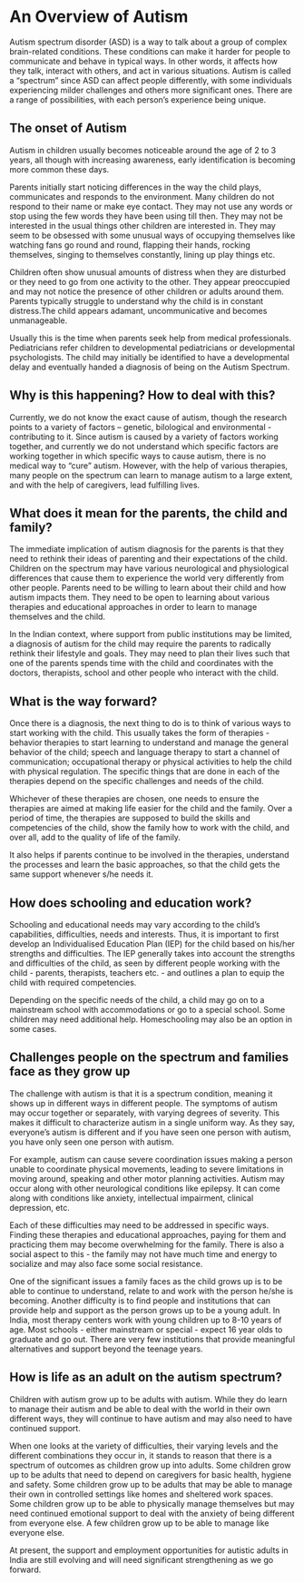 # An Overview of Autism
Autism spectrum disorder (ASD) is a way to talk about a group of complex brain-related conditions. These conditions can make it harder for people to communicate and behave in typical ways. In other words, it affects how they talk, interact with others, and act in various situations. Autism is called a "spectrum" since ASD can affect people differently, with some individuals experiencing milder challenges and others more significant ones. There are a range of possibilities, with each person's experience being unique. 

## The onset of Autism

Autism in children usually becomes noticeable around the age of 2 to 3 years, all though with increasing awareness, early identification is becoming more common these days.  

Parents initially start noticing differences in the way the child plays, communicates and responds to the environment. Many children do not respond to their name or make eye contact. They may not use any words or stop using the few words they have been using till then. They may not be interested in the usual things other children are interested in. They may seem to be obsessed with some unusual ways of occupying themselves like watching fans go round and round, flapping their hands, rocking themselves, singing to themselves constantly, lining up play things etc.  

Children often show unusual amounts of distress when they are disturbed or they need to go from one activity to the other. They appear preoccupied and may not notice the presence of other children or adults around them. Parents typically struggle to understand why the child is in constant distress.The child appears adamant, uncommunicative and becomes unmanageable. 

Usually this is the time when parents seek help from medical professionals. Pediatricians refer children to developmental pediatricians or developmental psychologists. The child may initially be identified to have a developmental delay and eventually handed a diagnosis of being on the Autism Spectrum.  

## Why is this happening? How to deal with this? 

Currently, we do not know the exact cause of autism, though the research points to a variety of factors – genetic, bilological and environmental - contributing to it. Since autism is caused by a variety of factors working together, and currently we do not understand which specific factors are working together in which specific ways to cause autism, there is no medical way to "cure" autism. However, with the help of various therapies, many people on the spectrum can learn to manage autism to a large extent, and with the help of caregivers, lead fulfilling lives. 

## What does it mean for the parents, the child and family? 
The immediate implication of autism diagnosis for the parents is that they need to rethink their ideas of parenting and their expectations of the child. Children on the spectrum may have various neurological and physiological differences that cause them to experience the world very differently from other people. Parents need to be willing to learn about their child and how autism impacts them. They need to be open to learning about various therapies and educational approaches in order to learn to manage themselves and the child. 

In the Indian context, where support from public institutions may be limited, a diagnosis of autism for the child may require the parents to radically rethink their lifestyle and goals. They may need to plan their lives such that one of the parents spends time with the child and coordinates with the doctors, therapists, school and other people who interact with the child. 

## What is the way forward? 

Once there is a diagnosis, the next thing to do is to think of various ways to start working with the child. This usually takes the form of therapies - behavior therapies to start learning to understand and manage the general behavior of the child; speech and language therapy to start a channel of communication; occupational therapy or physical activities to help the child with physical regulation. The specific things that are done in each of the therapies depend on the specific challenges and needs of the child.  

Whichever of these therapies are chosen, one needs to ensure the therapies are aimed at making life easier for the child and the family. Over a period of time, the therapies are supposed to build the skills and competencies of the child, show the family how to work with the child, and over all, add to the quality of life of the family.  

It also helps if parents continue to be involved in the therapies, understand the processes and learn the basic approaches, so that the child gets the same support whenever s/he needs it.  

## How does schooling and education work? 

Schooling and educational needs may vary according to the child’s capabilities, difficulties, needs and interests. Thus, it is important to first develop an Individualised Education Plan (IEP) for the child based on his/her strengths and difficulties. The IEP generally takes into account the strengths and difficulties of the child, as seen by different people working with the child - parents, therapists, teachers etc. - and outlines a plan to equip the child with required competencies.  

Depending on the specific needs of the child, a child may go on to a mainstream school with accommodations or go to a special school. Some children may need additional help. Homeschooling may also be an option in some cases.  

## Challenges people on the spectrum and families face as they grow up 

The challenge with autism is that it is a spectrum condition, meaning it shows up in different ways in different people. The symptoms of autism may occur together or separately, with varying degrees of severity. This makes it difficult to characterize autism in a single uniform way. As they say, everyone’s autism is different and if you have seen one person with autism, you have only seen one person with autism.  

For example, autism can cause severe coordination issues making a person unable to coordinate physical movements, leading to severe limitations in moving around, speaking and other motor planning activities. Autism may occur along with other neurological conditions like epilepsy. It can come along with conditions like anxiety, intellectual impairment, clinical depression, etc.  

Each of these difficulties may need to be addressed in specific ways. Finding these therapies and educational approaches, paying for them and practicing them may become overwhelming for the family. There is also a social aspect to this - the family may not have much time and energy to socialize and may also face some social resistance.  

One of the significant issues a family faces as the child grows up is to be able to continue to understand, relate to and work with the person he/she is becoming. Another difficulty is to find people and institutions that can provide help and support as the person grows up to be a young adult. In India, most therapy centers work with young children up to 8-10 years of age. Most schools - either mainstream or special - expect 16 year olds to graduate and go out. There are very few institutions that provide meaningful alternatives and support beyond the teenage years.  

## How is life as an adult on the autism spectrum? 

Children with autism grow up to be adults with autism. While they do learn to manage their autism and be able to deal with the world in their own different ways, they will continue to have autism and may also need to have continued support.  

When one looks at the variety of difficulties, their varying levels and the different combinations they occur in, it stands to reason that there is a spectrum of outcomes as children grow up into adults. Some children grow up to be adults that need to depend on caregivers for basic health, hygiene and safety. Some children grow up to be adults that may be able to manage their own in controlled settings like homes and sheltered work spaces. Some children grow up to be able to physically manage themselves but may need continued emotional support to deal with the anxiety of being different from everyone else. A few children grow up to be able to manage like everyone else.  

At present, the support and employment opportunities for autistic adults in India are still evolving and will need significant strengthening as we go forward.  

